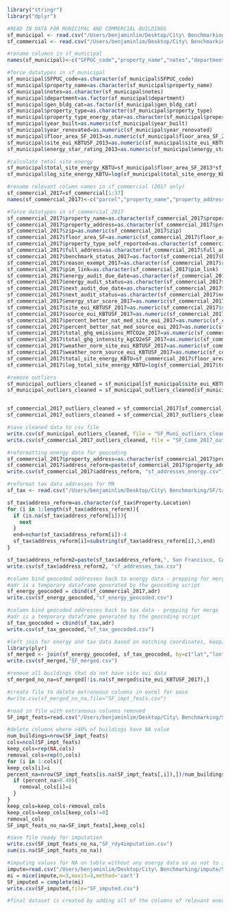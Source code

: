 
```r
library("stringr")
library("dplyr")

#READ IN DATA FOR MUNICIPAL AND COMMERCIAL BUILDINGS
sf_municipal <- read.csv("/Users/benjaminlim/Desktop/City\ Benchmarking/SF/Energy_Benchmarking__San_Francisco_Municipal_Buildings.csv")
sf_commercial <- read.csv("/Users/benjaminlim/Desktop/City\ Benchmarking/SF/Existing_Commercial_Buildings_Energy_Performance_Ordinance_Report.csv")

#rename columns in sf_municipal
names(sf_municipal)<-c("SFPUC_code","property_name","notes","department","gen_bldg_cat","property_type","property_type_energy_star","year_built","year_renovated","floor_area_SF_2013","site_eui_KBTUSF_2013","energy_star_rating_2013")

#force datatypes in sf_municipal
sf_municipal$SFPUC_code=as.character(sf_municipal$SFPUC_code)
sf_municipal$property_name=as.character(sf_municipal$property_name)
sf_municipal$notes=as.character(sf_municipal$notes)
sf_municipal$department=as.factor(sf_municipal$department)
sf_municipal$gen_bldg_cat=as.factor(sf_municipal$gen_bldg_cat)
sf_municipal$property_type=as.character(sf_municipal$property_type)
sf_municipal$property_type_energy_star=as.character(sf_municipal$property_type_energy_star)
sf_municipal$year_built=as.numeric(sf_municipal$year_built)
sf_municipal$year_renovated=as.numeric(sf_municipal$year_renovated)
sf_municipal$floor_area_SF_2013=as.numeric(sf_municipal$floor_area_SF_2013)
sf_municipal$site_eui_KBTUSF_2013=as.numeric(sf_municipal$site_eui_KBTUSF_2013)
sf_municipal$energy_star_rating_2013=as.numeric(sf_municipal$energy_star_rating_2013)

#calculate total site energy
sf_municipal$total_site_energy_KBTU=sf_municipal$floor_area_SF_2013*sf_municipal$site_eui_KBTUSF_2013
sf_municipal$log_site_energy_KBTU=log(sf_municipal$total_site_energy_KBTU)

#rename relevant column names in sf_commercial (2017 only)
sf_commercial_2017=sf_commercial[1:37]
names(sf_commercial_2017)<-c("parcel","property_name","property_address","zip","floor_area_SF","property_type_self_reported","full_address","benchmark_status_2017","reason_exempt_2017","pim_link","benchmark_status_2016","reason_exempt_2016","benchmark_status_2015","reason_exempt_2015","benchmark_status_2014","reason_exempt_2014","benchmark_status_2013","reason_exempt_2013","benchmark_status_2012","reason_exempt_2012","benchmark_status_2011","reason_exempt_2011","benchmark_status_2010","reason_exempt_2010","energy_audit_due_date","energy_audit_status","next_audit_due_date","next_audit_status","energy_star_score_2017","site_eui_KBTUSF_2017","source_eui_KBTUSF_2017","percent_better_nat_med_site_eui_2017","percent_better_nat_med_source_eui_2017","total_ghg_emissions_MTCO2e_2017","total_ghg_intensity_kgCO2eSF_2017","weather_norm_site_eui_KBTUSF_2017","weather_norm_source_eui_KBTUSF_2017")

#force datatypes in sf_commercial_2017
sf_commercial_2017$property_name=as.character(sf_commercial_2017$property_name)
sf_commercial_2017$property_address=as.character(sf_commercial_2017$property_address)
sf_commercial_2017$zip=as.numeric(sf_commercial_2017$zip)
sf_commercial_2017$floor_area_SF=as.numeric(sf_commercial_2017$floor_area_SF)
sf_commercial_2017$property_type_self_reported=as.character(sf_commercial_2017$property_type_self_reported)
sf_commercial_2017$full_address=as.character(sf_commercial_2017$full_address)
sf_commercial_2017$benchmark_status_2017=as.factor(sf_commercial_2017$benchmark_status_2017)
sf_commercial_2017$reason_exempt_2017=as.character(sf_commercial_2017$reason_exempt_2017)
sf_commercial_2017$pim_link=as.character(sf_commercial_2017$pim_link)
sf_commercial_2017$energy_audit_due_date=as.character(sf_commercial_2017$energy_audit_due_date)
sf_commercial_2017$energy_audit_status=as.character(sf_commercial_2017$energy_audit_status)
sf_commercial_2017$next_audit_due_date=as.character(sf_commercial_2017$next_audit_due_date)
sf_commercial_2017$next_audit_status=as.character(sf_commercial_2017$next_audit_status)
sf_commercial_2017$energy_star_score_2017=as.numeric(sf_commercial_2017$energy_star_score_2017)
sf_commercial_2017$site_eui_KBTUSF_2017=as.numeric(sf_commercial_2017$site_eui_KBTUSF_2017)
sf_commercial_2017$source_eui_KBTUSF_2017=as.numeric(sf_commercial_2017$source_eui_KBTUSF_2017)
sf_commercial_2017$percent_better_nat_med_site_eui_2017=as.numeric(sf_commercial_2017$percent_better_nat_med_site_eui_2017)
sf_commercial_2017$percent_better_nat_med_source_eui_2017=as.numeric(sf_commercial_2017$percent_better_nat_med_source_eui_2017)
sf_commercial_2017$total_ghg_emissions_MTCO2e_2017=as.numeric(sf_commercial_2017$total_ghg_emissions_MTCO2e_2017)
sf_commercial_2017$total_ghg_intensity_kgCO2eSF_2017=as.numeric(sf_commercial_2017$total_ghg_intensity_kgCO2eSF_2017)
sf_commercial_2017$weather_norm_site_eui_KBTUSF_2017=as.numeric(sf_commercial_2017$weather_norm_site_eui_KBTUSF_2017)
sf_commercial_2017$weather_norm_source_eui_KBTUSF_2017=as.numeric(sf_commercial_2017$weather_norm_source_eui_KBTUSF_2017)
sf_commercial_2017$total_site_energy_KBTU=sf_commercial_2017$floor_area_SF*sf_commercial_2017$site_eui_KBTUSF_2017
sf_commercial_2017$log_total_site_energy_KBTU=log(sf_commercial_2017$total_site_energy_KBTU)

#remove outliers
sf_municipal_outliers_cleaned = sf_municipal[sf_municipal$site_eui_KBTUSF_2013 < (quantile(sf_municipal$site_eui_KBTUSF_2013, 0.75,na.rm=TRUE) + 4*IQR(sf_municipal$site_eui_KBTUSF_2013,na.rm=TRUE)),]
sf_municipal_outliers_cleaned = sf_municipal_outliers_cleaned[sf_municipal_outliers_cleaned$site_eui_KBTUSF_2013 > 1 ,]


sf_commercial_2017_outliers_cleaned = sf_commercial_2017[sf_commercial_2017$site_eui_KBTUSF_2017 < (quantile(sf_commercial_2017$site_eui_KBTUSF_2017, 0.75,na.rm=TRUE) + 4*IQR(sf_commercial_2017$site_eui_KBTUSF_2017,na.rm=TRUE)),]
sf_commercial_2017_outliers_cleaned = sf_commercial_2017_outliers_cleaned[sf_commercial_2017_outliers_cleaned$site_eui_KBTUSF_2017 > 1 ,]

#save cleaned data to csv file
write.csv(sf_municipal_outliers_cleaned, file = "SF_Muni_outliers_cleaned.csv")
write.csv(sf_commercial_2017_outliers_cleaned, file = "SF_Comm_2017_outliers_cleaned.csv")
```

```r
#reformatting energy data for geocoding
sf_commercial_2017$property_address=as.character(sf_commercial_2017$property_address)
sf_commercial_2017$address_reform=paste(sf_commercial_2017$property_address,", San Francisco, CA",sep="")
write.csv(sf_commercial_2017$address_reform, "sf_addresses_energy.csv")

#reformat tax data addresses for MN
sf_tax <- read.csv("/Users/benjaminlim/Desktop/City\ Benchmarking/SF/tax_data_lat_lon.csv")

sf_tax$address_reform=as.character(sf_tax$Property.Location)
for (i in 1:length(sf_tax$address_reform)){
  if (is.na(sf_tax$address_reform[i])){
    next    
  }
  end=nchar(sf_tax$address_reform[i])-4
  sf_tax$address_reform[i]=substring(sf_tax$address_reform[i],5,end)
}

sf_tax$address_reform2=paste(sf_tax$address_reform,", San Francisco, CA",sep="")
write.csv(sf_tax$address_reform2, "sf_addresses_tax.csv")
```


```r
#column bind geocoded addresses back to energy data - prepping for merge
#adr is a temporary dataframe generated by the geocoding script
sf_energy_geocoded = cbind(sf_commercial_2017,adr)
write.csv(sf_energy_geocoded,"sf_energy_geocoded.csv")

#column bind geocoded addresses back to tax data - prepping for merge
#adr is a temporary dataframe generated by the geocoding script
sf_tax_geocoded = cbind(sf_tax,adr)
write.csv(sf_tax_geocoded,"sf_tax_geocoded.csv")

#left join for energy and tax data based on matching coordinates, keeping all energy data
library(plyr)
sf_merged <- join(sf_energy_geocoded, sf_tax_geocoded, by=c("lat","lon"), type="left", match="first")
write.csv(sf_merged,"SF_merged.csv")
```


```r
#remove all buildings that do not have site eui data
sf_merged_no_na=sf_merged[!is.na(sf_merged$site_eui_KBTUSF_2017),]

#create file to delete extraneous columns in excel for ease
#write.csv(sf_merged_no_na,file="SF_impt_feats.csv")
```

```r
#read in file with extraneous columns removed
SF_impt_feats=read.csv("/Users/benjaminlim/Desktop/City\ Benchmarking/SF/SF_impt_feats.csv")

#delete columns where >40% of buildings have NA value
num_buildings=nrow(SF_impt_feats)
cols=ncol(SF_impt_feats)
keep_cols=rep(NA,cols)
removal_cols=rep(0,cols)
for (i in 1:cols){
keep_cols[i]=i
percent_na=nrow(SF_impt_feats[is.na(SF_impt_feats[,i]),])/num_buildings
  if (percent_na>0.40){
    removal_cols[i]=i
  }
}
keep_cols=keep_cols-removal_cols
keep_cols=keep_cols[keep_cols!=0]
removal_cols
SF_impt_feats_no_na=SF_impt_feats[,keep_cols]

#save file ready for imputation
write.csv(SF_impt_feats_no_na,"SF_rdy4imputation.csv")
sum(is.na(SF_impt_feats_no_na))

```
```r
#imputing values for NA on table without any energy data so as not to influence model results
impute=read.csv("/Users/benjaminlim/Desktop/City\ Benchmarking/impute/SF_rdy4imputation.csv")
mi = mice(impute,m=3,maxit=3,method='cart')
SF_imputed = complete(mi)
write.csv(SF_imputed,file="SF_imputed.csv")

#final dataset is created by adding all of the columns of relevant energy data to imputed data
```


